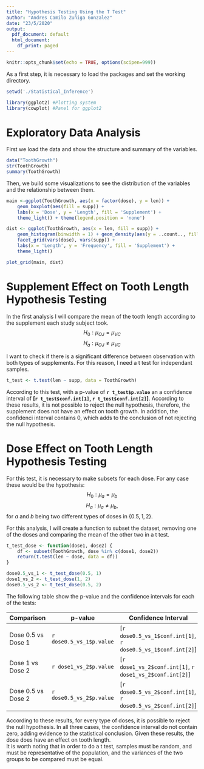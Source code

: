 ```yaml
---
title: "Hypothesis Testing Using the T Test"
author: "Andres Camilo Zuñiga Gonzalez"
date: "23/5/2020"
output:
  pdf_document: default
  html_document:
    df_print: paged
---
```


```r
knitr::opts_chunk$set(echo = TRUE, options(scipen=999))
```

As a first step, it is necessary to load the packages and set the working directory.
```r
setwd('./Statistical_Inference')
```
```r
library(ggplot2) #Plotting system
library(cowplot) #Panel for ggplot2
```

# Exploratory Data Analysis
First we load the data and show the structure and summary of the variables.
```r
data("ToothGrowth")
str(ToothGrowth)
summary(ToothGrowth)
```

Then, we build some visualizations to see the distribution of the variables and the relationship between them.
```r
main <-ggplot(ToothGrowth, aes(x = factor(dose), y = len)) + 
    geom_boxplot(aes(fill = supp)) + 
    labs(x = 'Dose', y = 'Length', fill = 'Supplement') +
    theme_light() + theme(legend.position = 'none')

dist <- ggplot(ToothGrowth, aes(x = len, fill = supp)) + 
    geom_histogram(binwidth = 1) + geom_density(aes(y = ..count.., fill = NULL)) +
    facet_grid(vars(dose), vars(supp)) + 
    labs(x = 'Length', y = 'Frequency', fill = 'Supplement') +
    theme_light()

plot_grid(main, dist)
```

# Supplement Effect on Tooth Length Hypothesis Testing
In the first analysis I will compare the mean of the tooth length according to the supplement each study subject took.
$$H_{0}: \mu_{OJ} = \mu_{VC}$$
$$H_{a}: \mu_{OJ} \neq \mu_{VC}$$

I want to check if there is a significant difference between observation with both types of supplements. For this reason, I need a t test for independant samples.
```r
t_test <- t.test(len ~ supp, data = ToothGrowth)
```

According to this test, with a p-value of **`r t_test$p.value`** an a confidence interval of **[`r t_test$conf.int[1]`, `r t_test$conf.int[2]`]**. According to these results, it is not possible to reject the null hypothesis, therefore, the supplement does not have an effect on tooth growth. In addition, the confidenci interval contains 0, which adds to the conclusion of not rejecting the null hypothesis.

# Dose Effect on Tooth Length Hypothesis Testing
For this test, it is necessary to make subsets for each dose. For any case these would be the hypothesis:
$$H_{0}: \mu_{a} = \mu_{b}$$
$$H_{a}: \mu_{a} \neq \mu_{b},$$ 
for $a$ and $b$ being two different types of doses in {$0.5, 1, 2$}.

For this analysis, I will create a function to subset the dataset, removing one of the doses and comparing the mean of the other two in a t test.
```r
t_test_dose <- function(dose1, dose2) {
    df <- subset(ToothGrowth, dose %in% c(dose1, dose2))
    return(t.test(len ~ dose, data = df))
}

dose0.5_vs_1 <- t_test_dose(0.5, 1)
dose1_vs_2 <- t_test_dose(1, 2)
dose0.5_vs_2 <- t_test_dose(0.5, 2)
```

The following table show the p-value and the confidence intervals for each of the tests:

| Comparison 	| p-value 	| Confidence Interval 	|
|--------------------	|---------	|---------------------	|
| Dose 0.5 vs Dose 1 	| `r dose0.5_vs_1$p.value` 	| [`r dose0.5_vs_1$conf.int[1]`, `r dose0.5_vs_1$conf.int[2]`] 	|
| Dose 1 vs Dose 2 	| `r dose1_vs_2$p.value` 	| [`r dose1_vs_2$conf.int[1]`, `r dose1_vs_2$conf.int[2]`] 	|
| Dose 0.5 vs Dose 2 	| `r dose0.5_vs_2$p.value` 	| [`r dose0.5_vs_2$conf.int[1]`, `r dose0.5_vs_2$conf.int[2]`] 	|

According to these results, for every type of doses, it is possible to reject the null hypothesis. In all three cases, the confidence interval do not contain zero, adding evidence to the statistical conclusion. Given these results, the dose does have an effect on tooth length.  
It is worth noting that in order to do a t test, samples must be random, and must be representative of the population, and the variances of the two groups to be compared must be equal.